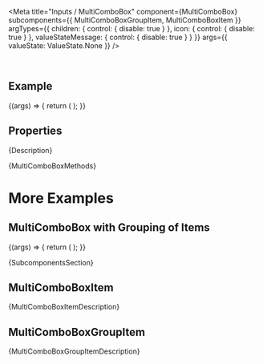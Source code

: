 
<Meta
  title="Inputs / MultiComboBox"
  component={MultiComboBox}
  subcomponents={{ MultiComboBoxGroupItem, MultiComboBoxItem }}
  argTypes={{
    children: { control: { disable: true } },
    icon: { control: { disable: true } },
    valueStateMessage: { control: { disable: true } }
  }}
  args={{
    valueState: ValueState.None
  }}
/>

<DocsHeader since="0.4.0" />

<br />

## Example

<Canvas>
  <Story name="Default">
    {(args) => {
      return (
        <MultiComboBox {...args}>
          <MultiComboBoxItem text="Item 1" />
          <MultiComboBoxItem text="Item 2" />
          <MultiComboBoxItem text="Item 3" />
          <MultiComboBoxItem text="Item 4" />
          <MultiComboBoxItem text="Item 5" />
        </MultiComboBox>
      );
    }}
  </Story>
</Canvas>

## Properties

<ArgsTableWithNote story="." />

<Markdown>{Description}</Markdown>

<Markdown>{MultiComboBoxMethods}</Markdown>

# More Examples

## MultiComboBox with Grouping of Items

<Canvas>
  <Story name="Grouping">
    {(args) => {
      return (
        <MultiComboBox {...args}>
          <MultiComboBoxGroupItem text="Asia"></MultiComboBoxGroupItem>
          <MultiComboBoxItem text="Afghanistan"></MultiComboBoxItem>
          <MultiComboBoxItem text="China"></MultiComboBoxItem>
          <MultiComboBoxItem text="India"></MultiComboBoxItem>
          <MultiComboBoxItem text="Indonesia"></MultiComboBoxItem>
          <MultiComboBoxGroupItem text="Europe"></MultiComboBoxGroupItem>
          <MultiComboBoxItem text="Austria"></MultiComboBoxItem>
          <MultiComboBoxItem text="Bulgaria"></MultiComboBoxItem>
          <MultiComboBoxItem text="Germany"></MultiComboBoxItem>
          <MultiComboBoxItem text="Italy"></MultiComboBoxItem>
          <MultiComboBoxGroupItem text="North America"></MultiComboBoxGroupItem>
          <MultiComboBoxItem text="Canada"></MultiComboBoxItem>
          <MultiComboBoxItem text="Granada"></MultiComboBoxItem>
          <MultiComboBoxItem text="Haiti"></MultiComboBoxItem>
          <MultiComboBoxItem text="United States"></MultiComboBoxItem>
        </MultiComboBox>
      );
    }}
  </Story>
</Canvas>

<Markdown>{SubcomponentsSection}</Markdown>

## MultiComboBoxItem

<Markdown>{MultiComboBoxItemDescription}</Markdown>

## MultiComboBoxGroupItem

<Markdown>{MultiComboBoxGroupItemDescription}</Markdown>

<Footer />
